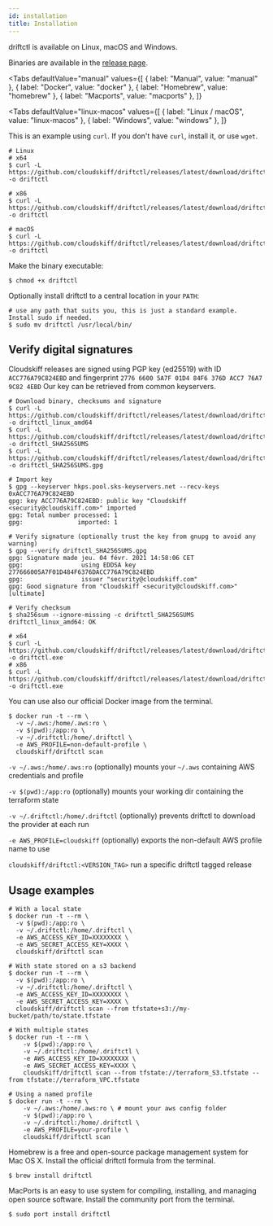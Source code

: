 ```yaml
---
id: installation
title: Installation
---
```



driftctl is available on Linux, macOS and Windows.

Binaries are available in the [release page](https://github.com/cloudskiff/driftctl/releases).

<Tabs
  defaultValue="manual"
  values={[
    { label: "Manual", value: "manual" },
    { label: "Docker", value: "docker" },
    { label: "Homebrew", value: "homebrew" },
    { label: "Macports", value: "macports" },
  ]}
>
  <TabItem value="manual">

<Tabs
  defaultValue="linux-macos"
  values={[
    { label: "Linux / macOS", value: "linux-macos" },
    { label: "Windows", value: "windows" },
  ]}
>
  <TabItem value="linux-macos">

This is an example using `curl`. If you don't have `curl`, install it, or use `wget`.

```shell
# Linux
# x64
$ curl -L https://github.com/cloudskiff/driftctl/releases/latest/download/driftctl_linux_amd64 -o driftctl

# x86
$ curl -L https://github.com/cloudskiff/driftctl/releases/latest/download/driftctl_linux_386 -o driftctl

# macOS
$ curl -L https://github.com/cloudskiff/driftctl/releases/latest/download/driftctl_darwin_amd64 -o driftctl
```

Make the binary executable:

```shell
$ chmod +x driftctl
```

Optionally install driftctl to a central location in your `PATH`:

```shell
# use any path that suits you, this is just a standard example. Install sudo if needed.
$ sudo mv driftctl /usr/local/bin/
```

## Verify digital signatures

Cloudskiff releases are signed using PGP key (ed25519) with ID `ACC776A79C824EBD` and fingerprint `2776 6600 5A7F 01D4 84F6 376D ACC7 76A7 9C82 4EBD`
Our key can be retrieved from common keyservers.

```shell
# Download binary, checksums and signature
$ curl -L https://github.com/cloudskiff/driftctl/releases/latest/download/driftctl_linux_amd64 -o driftctl_linux_amd64
$ curl -L https://github.com/cloudskiff/driftctl/releases/latest/download/driftctl_SHA256SUMS -o driftctl_SHA256SUMS
$ curl -L https://github.com/cloudskiff/driftctl/releases/latest/download/driftctl_SHA256SUMS.gpg -o driftctl_SHA256SUMS.gpg

# Import key
$ gpg --keyserver hkps.pool.sks-keyservers.net --recv-keys 0xACC776A79C824EBD
gpg: key ACC776A79C824EBD: public key "Cloudskiff <security@cloudskiff.com>" imported
gpg: Total number processed: 1
gpg:               imported: 1

# Verify signature (optionally trust the key from gnupg to avoid any warning)
$ gpg --verify driftctl_SHA256SUMS.gpg
gpg: Signature made jeu. 04 févr. 2021 14:58:06 CET
gpg:                using EDDSA key 277666005A7F01D484F6376DACC776A79C824EBD
gpg:                issuer "security@cloudskiff.com"
gpg: Good signature from "Cloudskiff <security@cloudskiff.com>" [ultimate]

# Verify checksum
$ sha256sum --ignore-missing -c driftctl_SHA256SUMS
driftctl_linux_amd64: OK
```

  </TabItem>
  <TabItem value="windows">

```shell
# x64
$ curl -L https://github.com/cloudskiff/driftctl/releases/latest/download/driftctl_windows_amd64.exe -o driftctl.exe
# x86
$ curl -L https://github.com/cloudskiff/driftctl/releases/latest/download/driftctl_windows_386.exe -o driftctl.exe
```

  </TabItem>
</Tabs>

  </TabItem>
  <TabItem value="docker">

You can use also our official Docker image from the terminal.

```shell
$ docker run -t --rm \
  -v ~/.aws:/home/.aws:ro \
  -v $(pwd):/app:ro \
  -v ~/.driftctl:/home/.driftctl \
  -e AWS_PROFILE=non-default-profile \
  cloudskiff/driftctl scan
```

`-v ~/.aws:/home/.aws:ro` (optionally) mounts your `~/.aws` containing AWS credentials and profile

`-v $(pwd):/app:ro` (optionally) mounts your working dir containing the terraform state

`-v ~/.driftctl:/home/.driftctl` (optionally) prevents driftctl to download the provider at each run

`-e AWS_PROFILE=cloudskiff` (optionally) exports the non-default AWS profile name to use

`cloudskiff/driftctl:<VERSION_TAG>` run a specific driftctl tagged release

## Usage examples

```shell
# With a local state
$ docker run -t --rm \
  -v $(pwd):/app:ro \
  -v ~/.driftctl:/home/.driftctl \
  -e AWS_ACCESS_KEY_ID=XXXXXXXX \
  -e AWS_SECRET_ACCESS_KEY=XXXX \
  cloudskiff/driftctl scan

# With state stored on a s3 backend
$ docker run -t --rm \
  -v $(pwd):/app:ro \
  -v ~/.driftctl:/home/.driftctl \
  -e AWS_ACCESS_KEY_ID=XXXXXXXX \
  -e AWS_SECRET_ACCESS_KEY=XXXX \
  cloudskiff/driftctl scan --from tfstate+s3://my-bucket/path/to/state.tfstate

# With multiple states
$ docker run -t --rm \
    -v $(pwd):/app:ro \
    -v ~/.driftctl:/home/.driftctl \
    -e AWS_ACCESS_KEY_ID=XXXXXXXX \
    -e AWS_SECRET_ACCESS_KEY=XXXX \
    cloudskiff/driftctl scan --from tfstate://terraform_S3.tfstate --from tfstate://terraform_VPC.tfstate

# Using a named profile
$ docker run -t --rm \
    -v ~/.aws:/home/.aws:ro \ # mount your aws config folder
    -v $(pwd):/app:ro \
    -v ~/.driftctl:/home/.driftctl \
    -e AWS_PROFILE=your-profile \
    cloudskiff/driftctl scan
```

  </TabItem>
  <TabItem value="homebrew">

Homebrew is a free and open-source package management system for Mac OS X. Install the official driftctl formula from the terminal.

```shell
$ brew install driftctl
```

  </TabItem>
  <TabItem value="macports">

MacPorts is an easy to use system for compiling, installing, and managing open source software. Install the community port from the terminal.

```shell
$ sudo port install driftctl
```

  </TabItem>
</Tabs>

